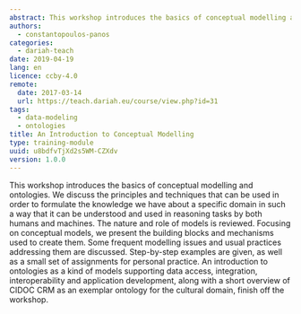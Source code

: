 ```yaml
---
abstract: This workshop introduces the basics of conceptual modelling and ontologies.
authors:
  - constantopoulos-panos
categories:
  - dariah-teach
date: 2019-04-19
lang: en
licence: ccby-4.0
remote:
  date: 2017-03-14
  url: https://teach.dariah.eu/course/view.php?id=31
tags:
  - data-modeling
  - ontologies
title: An Introduction to Conceptual Modelling
type: training-module
uuid: u8bdfvTjXd2s5WM-CZXdv
version: 1.0.0
---
```


This workshop introduces the basics of conceptual modelling and ontologies. We discuss the principles and techniques that can be used in order to formulate the knowledge we have about a specific domain in such a way that it can be understood and used in reasoning tasks by both humans and machines. The nature and role of models is reviewed. Focusing on conceptual models, we present the building blocks and mechanisms used to create them. Some frequent modelling issues and usual practices addressing them are discussed. Step-by-step examples are given, as well as a small set of assignments for personal practice. An introduction to ontologies as a kind of models supporting data access, integration, interoperability and application development, along with a short overview of CIDOC CRM as an exemplar ontology for the cultural domain, finish off the workshop.

<CTA
  title="Interested in learning more?"
  subtitle="Check out An Introduction to Conceptual Modelling on #dariahTeach"
  url="https://teach.dariah.eu/course/view.php?id=31 "
/>
